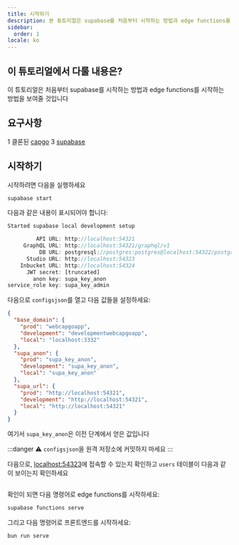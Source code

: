 ```yaml
---
title: 시작하기
description: 본 튜토리얼은 supabase를 처음부터 시작하는 방법과 edge functions를 시작하는 방법을 보여줄 것입니다
sidebar:
  order: 1
locale: ko
---
```


## 이 튜토리얼에서 다룰 내용은?

이 튜토리얼은 처음부터 supabase를 시작하는 방법과 edge functions를 시작하는 방법을 보여줄 것입니다

## 요구사항
 1 클론된 [capgo](https://githubcom/Cap-go/capgo)
 3 [supabase](https://supabasecom/)

## 시작하기

시작하려면 다음을 실행하세요
```bash
supabase start
```

다음과 같은 내용이 표시되어야 합니다:
```js
Started supabase local development setup

         API URL: http://localhost:54321
     GraphQL URL: http://localhost:54321/graphql/v1
          DB URL: postgresql://postgres:postgres@localhost:54322/postgres
      Studio URL: http://localhost:54323
    Inbucket URL: http://localhost:54324
      JWT secret: [truncated]
        anon key: supa_key_anon
service_role key: supa_key_admin
```

다음으로 `configsjson`를 열고 다음 값들을 설정하세요:
```json
{
  "base_domain": {
    "prod": "webcapgoapp",
    "development": "developmentwebcapgoapp",
    "local": "localhost:3332"
  },
  "supa_anon": {
    "prod": "supa_key_anon",
    "development": "supa_key_anon",
    "local": "supa_key_anon"
  },
  "supa_url": {
    "prod": "http://localhost:54321",
    "development": "http://localhost:54321",
    "local": "http://localhost:54321"
  }
}
```

여기서 `supa_key_anon`은 이전 단계에서 얻은 값입니다

:::danger
⚠️ `configsjson`을 원격 저장소에 커밋하지 마세요
:::

다음으로, [localhost:54323](http://localhost:54323/projects)에 접속할 수 있는지 확인하고 `users` 테이블이 다음과 같이 보이는지 확인하세요

<figure><img src="/supabasewebp" alt="" /><figcaption></figcaption></figure>

확인이 되면 다음 명령어로 edge functions를 시작하세요:

```bash
supabase functions serve
```

그리고 다음 명령어로 프론트엔드를 시작하세요:
```bash
bun run serve
```
